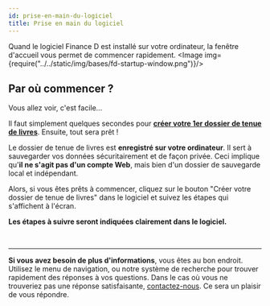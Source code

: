 ```yaml
---
id: prise-en-main-du-logiciel
title: Prise en main du logiciel
---
```



<VideoLink
  url="https://youtu.be/cZJU94ZSoBQ"
  duration="13:56"
  title="Introduction au logiciel Finance D - Tenue de livres simplifiée"
/>

Quand le logiciel Finance&nbsp;D est installé sur votre ordinateur, la fenêtre d'accueil vous permet
de commencer rapidement.
<Image img={require("../../static/img/bases/fd-startup-window.png")}/>


## Par où commencer&nbsp;?
Vous allez voir, c'est facile...

Il faut simplement quelques secondes pour **[créer votre 1er dossier de tenue de livres](/docs/bases/nouveau-dossier)**.
Ensuite, tout sera prêt&nbsp;!

Le dossier de tenue de livres est **enregistré sur votre ordinateur**.
Il sert à sauvegarder vos données sécuritairement et de façon privée.
Ceci implique qu'**il ne s'agit pas d'un compte Web**, mais bien d'un dossier de sauvegarde local et indépendant.

Alors, si vous êtes prêts à commencer, cliquez sur le bouton "Créer votre dossier de tenue de livres"
dans le logiciel et suivez les étapes qui s'affichent à l'écran.

**Les étapes à suivre seront indiquées clairement dans le logiciel.**

<br/>
<hr/>

**Si vous avez besoin de plus d'informations**, vous êtes au bon endroit. Utilisez le menu de navigation, ou notre système
de recherche pour trouver rapidement des réponses à vos questions. Dans le cas où vous ne trouveriez pas une réponse satisfaisante,
[contactez-nous](https://finance-d.com/contact/). Ce sera un plaisir de vous répondre.

